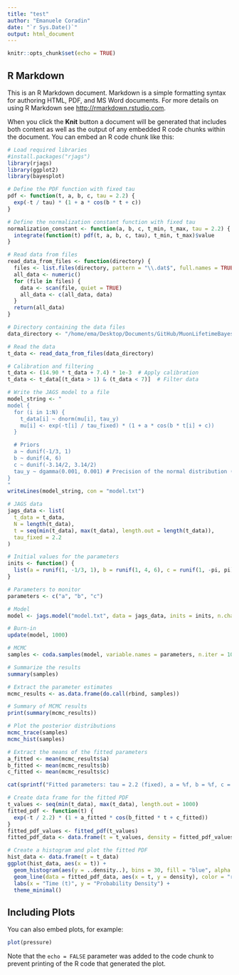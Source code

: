 ```yaml
---
title: "test"
author: "Emanuele Coradin"
date: "`r Sys.Date()`"
output: html_document
---
```


```r
knitr::opts_chunk$set(echo = TRUE)
```

## R Markdown

This is an R Markdown document. Markdown is a simple formatting syntax for authoring HTML, PDF, and MS Word documents. For more details on using R Markdown see <http://rmarkdown.rstudio.com>.

When you click the **Knit** button a document will be generated that includes both content as well as the output of any embedded R code chunks within the document. You can embed an R code chunk like this:

```r
# Load required libraries
#install.packages("rjags")
library(rjags)
library(ggplot2)
library(bayesplot)

# Define the PDF function with fixed tau
pdf <- function(t, a, b, c, tau = 2.2) {
  exp(-t / tau) * (1 + a * cos(b * t + c))
}

# Define the normalization constant function with fixed tau
normalization_constant <- function(a, b, c, t_min, t_max, tau = 2.2) {
  integrate(function(t) pdf(t, a, b, c, tau), t_min, t_max)$value
}

# Read data from files
read_data_from_files <- function(directory) {
  files <- list.files(directory, pattern = "\\.dat$", full.names = TRUE)
  all_data <- numeric()
  for (file in files) {
    data <- scan(file, quiet = TRUE)
    all_data <- c(all_data, data)
  }
  return(all_data)
}

# Directory containing the data files
data_directory <- "/home/ema/Desktop/Documents/GitHub/MuonLifetimeBayesianAnalysis/g-2data/data/precession/2023_24"

# Read the data
t_data <- read_data_from_files(data_directory)

# Calibration and filtering
t_data <- (14.90 * t_data + 7.4) * 1e-3  # Apply calibration
t_data <- t_data[(t_data > 1) & (t_data < 7)]  # Filter data

# Write the JAGS model to a file
model_string <- "
model {
  for (i in 1:N) {
    t_data[i] ~ dnorm(mu[i], tau_y)
    mu[i] <- exp(-t[i] / tau_fixed) * (1 + a * cos(b * t[i] + c))
  }

  # Priors
  a ~ dunif(-1/3, 1)
  b ~ dunif(4, 6)
  c ~ dunif(-3.14/2, 3.14/2)
  tau_y ~ dgamma(0.001, 0.001) # Precision of the normal distribution (inverse of variance)
}
"
writeLines(model_string, con = "model.txt")

# JAGS data
jags_data <- list(
  t_data = t_data,
  N = length(t_data),
  t = seq(min(t_data), max(t_data), length.out = length(t_data)),
  tau_fixed = 2.2
)

# Initial values for the parameters
inits <- function() {
  list(a = runif(1, -1/3, 1), b = runif(1, 4, 6), c = runif(1, -pi, pi), tau_y = rgamma(1, 0.001, 0.001))
}

# Parameters to monitor
parameters <- c("a", "b", "c")

# Model
model <- jags.model("model.txt", data = jags_data, inits = inits, n.chains = 3, n.adapt = 1000)

# Burn-in
update(model, 1000)

# MCMC
samples <- coda.samples(model, variable.names = parameters, n.iter = 10000)

# Summarize the results
summary(samples)

# Extract the parameter estimates
mcmc_results <- as.data.frame(do.call(rbind, samples))

# Summary of MCMC results
print(summary(mcmc_results))

# Plot the posterior distributions
mcmc_trace(samples)
mcmc_hist(samples)

# Extract the means of the fitted parameters
a_fitted <- mean(mcmc_results$a)
b_fitted <- mean(mcmc_results$b)
c_fitted <- mean(mcmc_results$c)

cat(sprintf("Fitted parameters: tau = 2.2 (fixed), a = %f, b = %f, c = %f\n", a_fitted, b_fitted, c_fitted))

# Create data frame for the fitted PDF
t_values <- seq(min(t_data), max(t_data), length.out = 1000)
fitted_pdf <- function(t) {
  exp(-t / 2.2) * (1 + a_fitted * cos(b_fitted * t + c_fitted))
}
fitted_pdf_values <- fitted_pdf(t_values)
fitted_pdf_data <- data.frame(t = t_values, density = fitted_pdf_values)

# Create a histogram and plot the fitted PDF
hist_data <- data.frame(t = t_data)
ggplot(hist_data, aes(x = t)) +
  geom_histogram(aes(y = ..density..), bins = 30, fill = "blue", alpha = 0.6) +
  geom_line(data = fitted_pdf_data, aes(x = t, y = density), color = "red", size = 1) +
  labs(x = "Time (t)", y = "Probability Density") +
  theme_minimal()

```

## Including Plots

You can also embed plots, for example:

```r
plot(pressure)
```

Note that the `echo = FALSE` parameter was added to the code chunk to prevent printing of the R code that generated the plot.
